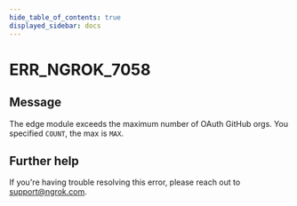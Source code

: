 ```yaml
---
hide_table_of_contents: true
displayed_sidebar: docs
---
```



# ERR_NGROK_7058

## Message

The edge module exceeds the maximum number of OAuth GitHub orgs. You specified `COUNT`, the max is `MAX`.

<ErrorDetails error="err_ngrok_7058" />

## Further help

If you're having trouble resolving this error, please reach out to [support@ngrok.com](mailto:support@ngrok.com?subject=Help%20with%20ERR_NGROK_7058).
